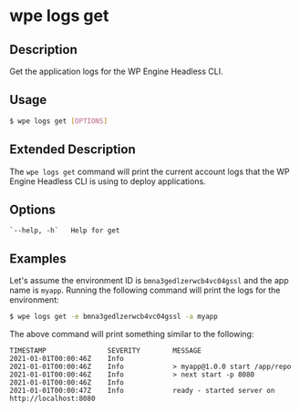 # wpe logs get

## Description

Get the application logs for the WP Engine Headless CLI.

## Usage

```bash
$ wpe logs get [OPTIONS]
```

## Extended Description

The `wpe logs get` command will print the current account logs that the WP Engine Headless CLI is using to deploy applications.

## Options

```
`--help, -h`   Help for get
```

## Examples

Let's assume the environment ID is `bmna3gedlzerwcb4vc04gssl` and the app name is `myapp`. Running the following command will print the logs for the environment:

```bash
$ wpe logs get -e bmna3gedlzerwcb4vc04gssl -a myapp
```

The above command will print something similar to the following:

```text
TIMESTAMP               SEVERITY        MESSAGE
2021-01-01T00:00:46Z    Info
2021-01-01T00:00:46Z    Info            > myapp@1.0.0 start /app/repo
2021-01-01T00:00:46Z    Info            > next start -p 8080
2021-01-01T00:00:46Z    Info
2021-01-01T00:00:47Z    Info            ready - started server on http://localhost:8080
```

